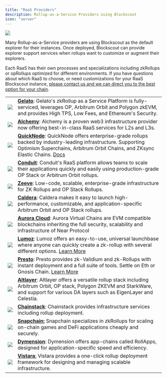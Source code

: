 ```yaml
---
title: "RaaS Providers"
description: Rollup-as-a-Service Providers using Blockscout
icon: "server"
---
```


<Frame caption="">
  <img src="/images/40618d73-image.jpeg" />
</Frame>

Many Rollup-as-a-Service providers are using Blockscout as the default explorer for their instances. Once deployed, Blockscout can provide explorer support services when rollups want to customize or augment their explorers.

Each RaaS has their own processes and specializations including zkRollups or opRollups optimized for different environments. If you have questions about which RaaS to choose, or need customizations for your RaaS Blockscout instance, [please contact us and we can direct you to the best option for your chain](https://www.blockscout.com/#contact-us).

|                                                                         |                                                                                                                                                                                                                                                                                                          |
| ----------------------------------------------------------------------- | -------------------------------------------------------------------------------------------------------------------------------------------------------------------------------------------------------------------------------------------------------------------------------------------------------- |
| <img src="/images/b20ef567-image.jpeg" className='w-36'/> | [**Gelato**](https://www.gelato.network/): Gelato's zkRollup as a Service Platform is fully-serviced, leverages OP, Arbitrum Orbit and Polygon zkEVM, and provides High TPS, Low Fees, and Ethereum's Security.                                                                                          |
| <img src="/images/eaa9f019-image.jpeg" className='w-36'/> | [**Alchemy**](https://www.alchemy.com/): Alchemy is a proven web3 infrastructure provider now offering best-in-class RaaS services for L2s and L3s.                                                                                                                                        |
| <img src="/images/ef78bc32-image.jpeg" className='w-36'/> | [**QuickNode**](https://www.quicknode.com/rollup): QuickNode offers enterprise-grade rollups backed by industry-leading infrastructure. Supporting Optimism Superchains, Arbitrum Orbit Chains, and ZKsync Elastic Chains. [Docs](https://www.quicknode.com/docs/rollups/intro)                          |
| <img src="/images/40c7b6fe-image.jpeg" className='w-36'/> | [**Conduit**](https://conduit.xyz/): Conduit's RaaS platform allows teams to scale their applications quickly and easily using production-grade OP Stack or Arbitrum Orbit rollups.                                                                                                                  |
| <img src="/images/820539e7-image.jpeg" className='w-36'/> | [**Zeeve**](https://www.zeeve.io/): Low-code, scalable, enterprise-grade infrastructure for ZK Rollups and OP Stack Rollups.                                                                                                                                                                             |
| <img src="/images/01792cad-image.jpeg" className='w-36'/> | [**Caldera**](https://caldera.xyz/): Caldera makes it easy to launch high-performance, customizable, and application-specific Arbitrum Orbit and OP Stack rollups.                                                                                                                                   |
| <img src="/images/1838dd21-image.jpeg" className='w-36'/> | [**Aurora Cloud**](https://auroracloud.dev/): Aurora Virtual Chains are EVM compatible blockchains inheriting the full security, scalability and infrastructure of Near Protocol                                                                                                                         |
| <img src="/images/379068e2-image.jpeg" className='w-36'/> | [**Lumoz**](https://lumoz.org/?ref=blog.blockscout.com): Lumoz offers an easy-to-use, universal launchbase where anyone can quickly create a zk-rollup with several different options. [Learn More](https://www.blog.blockscout.com/lumoz-and-blockscout-collaborate-to-elevate-the-zk-raas-experience/) |
| <img src="/images/e5569b32-image.jpeg" className='w-36'/> | [**Presto**](https://gateway.fm/presto/?ref=blog.blockscout.com): Presto provides zk-Validium and zk-Rollups with instant deployment and a full suite of tools. Settle on Eth or Gnosis Chain. [Learn More](https://www.blog.blockscout.com/blockscout-presto-raas/)                       |
| <img src="/images/b0e15ee7-image.jpeg" className='w-36'/> | [**Altlayer**](https://altlayer.io/raas): Altlayer offers a versatile rollup stack including Arbitrum Orbit, OP stack, Polygon ZKEVM and StarkWare, and support for various DA layers such as EigenLayer and Celestia.                                                                                   |
| <img src="/images/474c7537-image.jpeg" className='w-36'/> | [**Chainstack**](< https://chainstack.com/>): Chainstack provides infrastructure services including rollup deployment.                                                                                                                                                                     |
| <img src="/images/1821e42a-image.jpeg" className='w-36'/> | [**Snapchain:**](https://www.snapchain.dev/) Snapchain specializes in zkRollups for scaling on-chain games and DeFi applications cheaply and securely.                                                                                                                                                   |
| <img src="/images/f8f877d0-image.jpeg" className='w-36'/> | [**Dymension**](https://dymension.xyz/): Dymension offers app-chains called RollApps, designed for application-specific speed and efficiency.                                                                                                                                                            |
| <img src="/images/3c57b7b6-image.jpeg" className='w-36'/> | [**Vistara**:](https://www.vistara.dev/) Vistara provides a one-click rollup deployment framework for designing and managing scalable infrastructure.                                                                                                                                                    |


